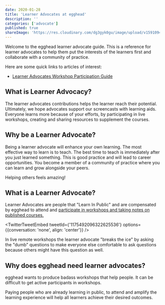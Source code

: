 ```yaml
---
date: 2020-01-28
title: 'Learner Advocates at egghead'
description: ''
categories: ['advocate']
published: true
shareImage: 'https://res.cloudinary.com/dg3gyk0gu/image/upload/v1591094857/og-image-assets/highfive.png'
---
```


Welcome to the egghead learner advocate guide. This is a reference for learner advocates to help them put the interests of the learners first and collaborate with a community of practice.

Here are some quick links to articles of interest:

- [Learner Advocates Workshop Participation Guide](/advocate/workshops)

## What is Learner Advocacy?

The learner advocates contributions helps the learner reach their potential. Ultimately, we hope advocates support our screencasts with learning aids. Everyone learns more because of your efforts, by participating in live workshops, creating and sharing resources to supplement the courses.

## Why be a Learner Advocate?

Being a learner advocate will enhance your own learning. The most effective way to learn is to teach. The best time to teach is immediately after you just learned something. This is good practice and will lead to career opportunities. You become a member of a community of practice where you can learn and grow alongside your peers.

Helping others feels amazing!

## What is a Learner Advocate?

Learner Advocates are people that "Learn In Public" and are compensated by egghead to attend and [participate in workshops and taking notes on published courses.](/advocate/workshops)

<TwitterTweetEmbed
  tweetId={'1175492096322625536'}
  options={{conversation: 'none', align: 'center'}}
/>

In live remote workshops the learner advocate "breaks the ice" by asking the "dumb" questions to make everyone else comfortable to ask questions because others might have this question as well.

## Why does egghead need learner advocates?

egghead wants to produce badass workshops that help people. It can be difficult to get active participants in workshops.

Paying people who are already learning in public, to attend and amplify the learning experience will help all learners achieve their desired outcomes.
